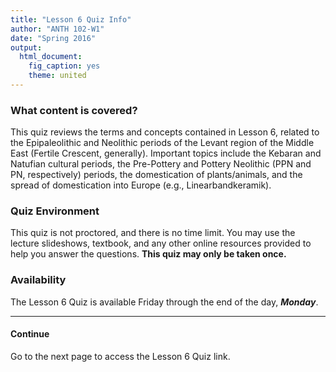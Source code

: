```yaml
---
title: "Lesson 6 Quiz Info"
author: "ANTH 102-W1"
date: "Spring 2016"
output:
  html_document:
    fig_caption: yes
    theme: united
---
```


### What content is covered?
This quiz reviews the terms and concepts contained in Lesson 6, related to the Epipaleolithic and Neolithic periods of the Levant region of the Middle East (Fertile Crescent, generally). Important topics include the Kebaran and Natufian cultural periods, the Pre-Pottery and Pottery Neolithic (PPN and PN, respectively) periods, the domestication of plants/animals, and the spread of domestication into Europe (e.g., Linearbandkeramik).

### Quiz Environment
This quiz is not proctored, and there is no time limit. You may use the lecture slideshows, textbook, and any other online resources provided to help you answer the questions. __This quiz may only be taken once.__

### Availability
The Lesson 6 Quiz is available Friday through the end of the day, __*Monday*__.

----

#### Continue

Go to the next page to access the Lesson 6 Quiz link.
